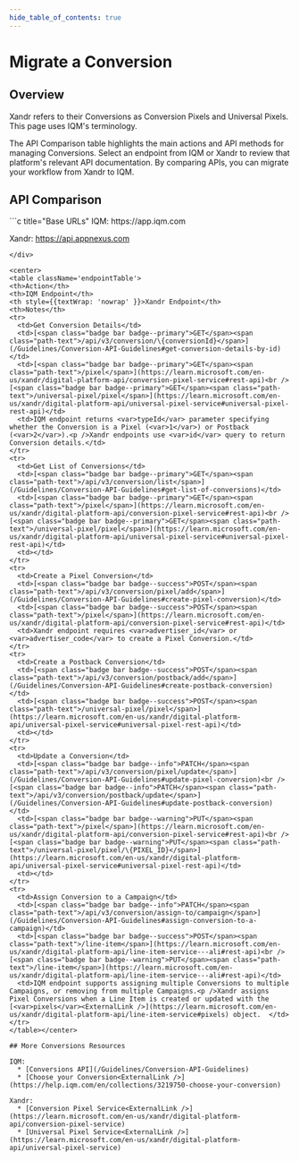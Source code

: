 ```yaml
---
hide_table_of_contents: true
---
```



# Migrate a Conversion

## Overview

 Xandr refers to their Conversions as Conversion Pixels and Universal Pixels. This page uses IQM's terminology.

The API Comparison table highlights the main actions and API methods for managing Conversions. Select an endpoint from IQM or  Xandr to review that platform's relevant API documentation. By comparing APIs, you can migrate your workflow from  Xandr to IQM.

## API Comparison

<div class="smallTable">
```c title="Base URLs"
  IQM: https://app.iqm.com
  
  Xandr: https://api.appnexus.com
```
</div>

<center>
<table className='endpointTable'>
<th>Action</th>
<th>IQM Endpoint</th>
<th style={{textWrap: 'nowrap' }}>Xandr Endpoint</th>
<th>Notes</th>
<tr>
  <td>Get Conversion Details</td>
  <td>[<span class="badge bar badge--primary">GET</span><span class="path-text">/api/v3/conversion/\{conversionId}</span>](/Guidelines/Conversion-API-Guidelines#get-conversion-details-by-id)</td>
  <td>[<span class="badge bar badge--primary">GET</span><span class="path-text">/pixel</span>](https://learn.microsoft.com/en-us/xandr/digital-platform-api/conversion-pixel-service#rest-api)<br />[<span class="badge bar badge--primary">GET</span><span class="path-text">/universal-pixel/pixel</span>](https://learn.microsoft.com/en-us/xandr/digital-platform-api/universal-pixel-service#universal-pixel-rest-api)</td>
  <td>IQM endpoint returns <var>typeId</var> parameter specifying whether the Conversion is a Pixel (<var>1</var>) or Postback (<var>2</var>).<p />Xandr endpoints use <var>id</var> query to return Conversion details.</td>
</tr>
<tr>
  <td>Get List of Conversions</td>
  <td>[<span class="badge bar badge--primary">GET</span><span class="path-text">/api/v3/conversion/list</span>](/Guidelines/Conversion-API-Guidelines#get-list-of-conversions)</td>
  <td>[<span class="badge bar badge--primary">GET</span><span class="path-text">/pixel</span>](https://learn.microsoft.com/en-us/xandr/digital-platform-api/conversion-pixel-service#rest-api)<br />[<span class="badge bar badge--primary">GET</span><span class="path-text">/universal-pixel/pixel</span>](https://learn.microsoft.com/en-us/xandr/digital-platform-api/universal-pixel-service#universal-pixel-rest-api)</td>
  <td></td>
</tr>
<tr>
  <td>Create a Pixel Conversion</td>
  <td>[<span class="badge bar badge--success">POST</span><span class="path-text">/api/v3/conversion/pixel/add</span>](/Guidelines/Conversion-API-Guidelines#create-pixel-conversion)</td>
  <td>[<span class="badge bar badge--success">POST</span><span class="path-text">/pixel</span>](https://learn.microsoft.com/en-us/xandr/digital-platform-api/conversion-pixel-service#rest-api)</td>
  <td>Xandr endpoint requires <var>advertiser_id</var> or <var>advertiser_code</var> to create a Pixel Conversion.</td>
</tr>
<tr>
  <td>Create a Postback Conversion</td>
  <td>[<span class="badge bar badge--success">POST</span><span class="path-text">/api/v3/conversion/postback/add</span>](/Guidelines/Conversion-API-Guidelines#create-postback-conversion)</td>
  <td>[<span class="badge bar badge--success">POST</span><span class="path-text">/universal-pixel/pixel</span>](https://learn.microsoft.com/en-us/xandr/digital-platform-api/universal-pixel-service#universal-pixel-rest-api)</td>
  <td></td>
</tr>
<tr>
  <td>Update a Conversion</td>
  <td>[<span class="badge bar badge--info">PATCH</span><span class="path-text">/api/v3/conversion/pixel/update</span>](/Guidelines/Conversion-API-Guidelines#update-pixel-conversion)<br />[<span class="badge bar badge--info">PATCH</span><span class="path-text">/api/v3/conversion/postback/update</span>](/Guidelines/Conversion-API-Guidelines#update-postback-conversion)</td>
  <td>[<span class="badge bar badge--warning">PUT</span><span class="path-text">/pixel</span>](https://learn.microsoft.com/en-us/xandr/digital-platform-api/conversion-pixel-service#rest-api)<br />[<span class="badge bar badge--warning">PUT</span><span class="path-text">/universal-pixel/pixel/\{PIXEL_ID}</span>](https://learn.microsoft.com/en-us/xandr/digital-platform-api/universal-pixel-service#universal-pixel-rest-api)</td>
  <td></td>
</tr>
<tr>
  <td>Assign Conversion to a Campaign</td>
  <td>[<span class="badge bar badge--info">PATCH</span><span class="path-text">/api/v3/conversion/assign-to/campaign</span>](/Guidelines/Conversion-API-Guidelines#assign-conversion-to-a-campaign)</td>
  <td>[<span class="badge bar badge--success">POST</span><span class="path-text">/line-item</span>](https://learn.microsoft.com/en-us/xandr/digital-platform-api/line-item-service---ali#rest-api)<br />[<span class="badge bar badge--warning">PUT</span><span class="path-text">/line-item</span>](https://learn.microsoft.com/en-us/xandr/digital-platform-api/line-item-service---ali#rest-api)</td>
  <td>IQM endpoint supports assigning multiple Conversions to multiple Campaigns, or removing from multiple Campaigns.<p />Xandr assigns Pixel Conversions when a Line Item is created or updated with the [<var>pixels</var><ExternalLink />](https://learn.microsoft.com/en-us/xandr/digital-platform-api/line-item-service#pixels) object.  </td>
</tr>
</table></center>

## More Conversions Resources 

IQM:
  * [Conversions API](/Guidelines/Conversion-API-Guidelines)
  * [Choose your Conversion<ExternalLink />](https://help.iqm.com/en/collections/3219750-choose-your-conversion)

Xandr: 
  * [Conversion Pixel Service<ExternalLink />](https://learn.microsoft.com/en-us/xandr/digital-platform-api/conversion-pixel-service)
  * [Universal Pixel Service<ExternalLink />](https://learn.microsoft.com/en-us/xandr/digital-platform-api/universal-pixel-service)